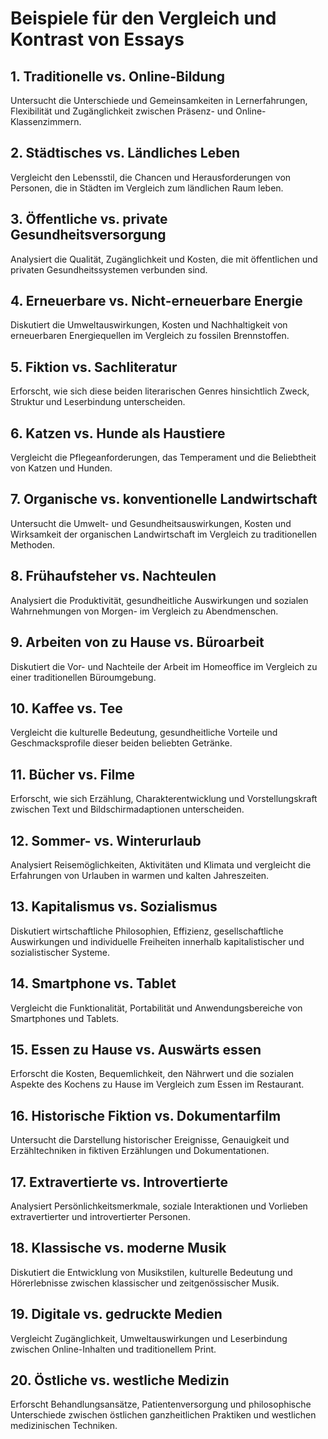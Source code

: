 # Beispiele für den Vergleich und Kontrast von Essays


<div style={{ width: "100%", padding: 20, height: "70vh" }}>
  <Chat
    welcome={"Hallo, über welche Art von Beispielen möchtest du diskutieren oder Informationen erhalten?"}
    teacherName={"Alex"}
    systemPrompt={"Bitte hilf diesem Benutzer, die gewünschten Essaybeispiele zu finden!"}
  />
</div>

## 1. Traditionelle vs. Online-Bildung

Untersucht die Unterschiede und Gemeinsamkeiten in Lernerfahrungen, Flexibilität und Zugänglichkeit zwischen Präsenz- und Online-Klassenzimmern.

## 2. Städtisches vs. Ländliches Leben

Vergleicht den Lebensstil, die Chancen und Herausforderungen von Personen, die in Städten im Vergleich zum ländlichen Raum leben.

## 3. Öffentliche vs. private Gesundheitsversorgung

Analysiert die Qualität, Zugänglichkeit und Kosten, die mit öffentlichen und privaten Gesundheitssystemen verbunden sind.

## 4. Erneuerbare vs. Nicht-erneuerbare Energie

Diskutiert die Umweltauswirkungen, Kosten und Nachhaltigkeit von erneuerbaren Energiequellen im Vergleich zu fossilen Brennstoffen.

## 5. Fiktion vs. Sachliteratur

Erforscht, wie sich diese beiden literarischen Genres hinsichtlich Zweck, Struktur und Leserbindung unterscheiden.

## 6. Katzen vs. Hunde als Haustiere

Vergleicht die Pflegeanforderungen, das Temperament und die Beliebtheit von Katzen und Hunden.

## 7. Organische vs. konventionelle Landwirtschaft

Untersucht die Umwelt- und Gesundheitsauswirkungen, Kosten und Wirksamkeit der organischen Landwirtschaft im Vergleich zu traditionellen Methoden.

## 8. Frühaufsteher vs. Nachteulen

Analysiert die Produktivität, gesundheitliche Auswirkungen und sozialen Wahrnehmungen von Morgen- im Vergleich zu Abendmenschen.

## 9. Arbeiten von zu Hause vs. Büroarbeit

Diskutiert die Vor- und Nachteile der Arbeit im Homeoffice im Vergleich zu einer traditionellen Büroumgebung.

## 10. Kaffee vs. Tee

Vergleicht die kulturelle Bedeutung, gesundheitliche Vorteile und Geschmacksprofile dieser beiden beliebten Getränke.

## 11. Bücher vs. Filme

Erforscht, wie sich Erzählung, Charakterentwicklung und Vorstellungskraft zwischen Text und Bildschirmadaptionen unterscheiden.

## 12. Sommer- vs. Winterurlaub

Analysiert Reisemöglichkeiten, Aktivitäten und Klimata und vergleicht die Erfahrungen von Urlauben in warmen und kalten Jahreszeiten.

## 13. Kapitalismus vs. Sozialismus

Diskutiert wirtschaftliche Philosophien, Effizienz, gesellschaftliche Auswirkungen und individuelle Freiheiten innerhalb kapitalistischer und sozialistischer Systeme.

## 14. Smartphone vs. Tablet

Vergleicht die Funktionalität, Portabilität und Anwendungsbereiche von Smartphones und Tablets.

## 15. Essen zu Hause vs. Auswärts essen

Erforscht die Kosten, Bequemlichkeit, den Nährwert und die sozialen Aspekte des Kochens zu Hause im Vergleich zum Essen im Restaurant.

## 16. Historische Fiktion vs. Dokumentarfilm

Untersucht die Darstellung historischer Ereignisse, Genauigkeit und Erzähltechniken in fiktiven Erzählungen und Dokumentationen.

## 17. Extravertierte vs. Introvertierte

Analysiert Persönlichkeitsmerkmale, soziale Interaktionen und Vorlieben extravertierter und introvertierter Personen.

## 18. Klassische vs. moderne Musik

Diskutiert die Entwicklung von Musikstilen, kulturelle Bedeutung und Hörerlebnisse zwischen klassischer und zeitgenössischer Musik.

## 19. Digitale vs. gedruckte Medien

Vergleicht Zugänglichkeit, Umweltauswirkungen und Leserbindung zwischen Online-Inhalten und traditionellem Print.

## 20. Östliche vs. westliche Medizin

Erforscht Behandlungsansätze, Patientenversorgung und philosophische Unterschiede zwischen östlichen ganzheitlichen Praktiken und westlichen medizinischen Techniken.

